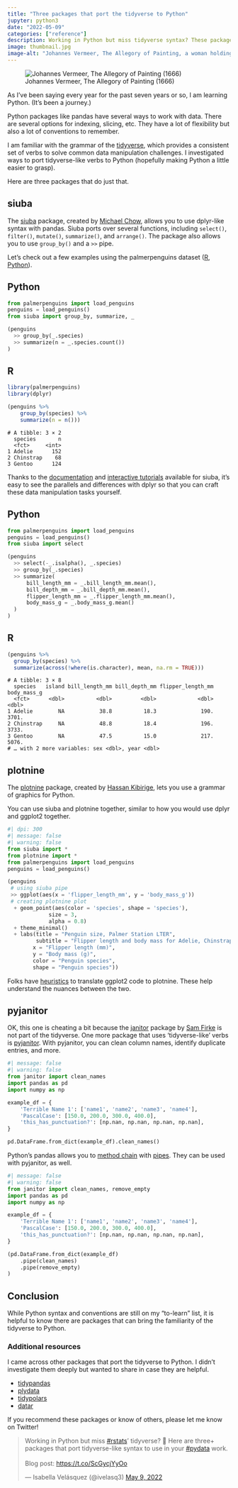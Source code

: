 ```yaml
---
title: "Three packages that port the tidyverse to Python"
jupyter: python3
date: "2022-05-09"
categories: ["reference"]
description: Working in Python but miss tidyverse syntax? These packages can help.
image: thumbnail.jpg
image-alt: "Johannes Vermeer, The Allegory of Painting, a woman holding an instrument at a window and a man turned away from us painting her"
---
```


![Johannes Vermeer, The Allegory of Painting (1666)](thumbnail-wide.jpg){fig-alt="A woman holding an instrument while a man who is facing away from us paints her, the room has luxurious decorations."}

As I've been saying every year for the past seven years or so, I am learning Python. (It's been a journey.)

Python packages like pandas have several ways to work with data. There are several options for indexing, slicing, etc. They have a lot of flexibility but also a lot of conventions to remember.

I am familiar with the grammar of the [tidyverse](https://www.tidyverse.org/), which provides a consistent set of verbs to solve common data manipulation challenges. I investigated ways to port tidyverse-like verbs to Python (hopefully making Python a little easier to grasp).

Here are three packages that do just that.

## siuba

The [siuba](https://github.com/machow/siuba) package, created by [Michael Chow](https://twitter.com/chowthedog), allows you to use dplyr-like syntax with pandas. Siuba ports over several functions, including `select()`, `filter()`, `mutate()`, `summarize()`, and `arrange()`. The package also allows you to use `group_by()` and a `>>` pipe.

Let's check out a few examples using the palmerpenguins dataset ([R](https://allisonhorst.github.io/palmerpenguins/), [Python](https://github.com/mcnakhaee/palmerpenguins)).

::: panel-tabset
## Python

```python
from palmerpenguins import load_penguins
penguins = load_penguins()
from siuba import group_by, summarize, _

(penguins
  >> group_by(_.species)
  >> summarize(n = _.species.count())
)
```

## R

``` r
library(palmerpenguins)
library(dplyr)

(penguins %>% 
    group_by(species) %>%
    summarize(n = n()))
```

    # A tibble: 3 × 2
      species       n
      <fct>     <int>
    1 Adelie      152
    2 Chinstrap    68
    3 Gentoo      124
:::

Thanks to the [documentation](https://siuba.readthedocs.io/en/latest/) and [interactive tutorials](https://learn.siuba.org/intro-data-science/01) available for siuba, it's easy to see the parallels and differences with dplyr so that you can craft these data manipulation tasks yourself.

::: panel-tabset
## Python

```python
from palmerpenguins import load_penguins
penguins = load_penguins()
from siuba import select

(penguins
  >> select(-_.isalpha(), _.species)
  >> group_by(_.species)
  >> summarize(
      bill_length_mm = _.bill_length_mm.mean(),
      bill_depth_mm = _.bill_depth_mm.mean(),
      flipper_length_mm = _.flipper_length_mm.mean(),
      body_mass_g = _.body_mass_g.mean()
  )
)
```

## R

``` r
(penguins %>%
  group_by(species) %>%
  summarize(across(!where(is.character), mean, na.rm = TRUE)))
```

    # A tibble: 3 × 8
      species   island bill_length_mm bill_depth_mm flipper_length_mm body_mass_g
      <fct>      <dbl>          <dbl>         <dbl>             <dbl>       <dbl>
    1 Adelie        NA           38.8          18.3              190.       3701.
    2 Chinstrap     NA           48.8          18.4              196.       3733.
    3 Gentoo        NA           47.5          15.0              217.       5076.
    # … with 2 more variables: sex <dbl>, year <dbl>
:::

## plotnine

The [plotnine](https://github.com/has2k1/plotnine) package, created by [Hassan Kibirige](https://twitter.com/HKibirige), lets you use a grammar of graphics for Python.

You can use siuba and plotnine together, similar to how you would use dplyr and ggplot2 together.

```python
#| dpi: 300
#| message: false
#| warning: false
from siuba import *
from plotnine import *
from palmerpenguins import load_penguins
penguins = load_penguins()

(penguins
 # using siuba pipe
 >> ggplot(aes(x = 'flipper_length_mm', y = 'body_mass_g'))
 # creating plotnine plot
  + geom_point(aes(color = 'species', shape = 'species'),
             size = 3,
             alpha = 0.8)
  + theme_minimal()
  + labs(title = "Penguin size, Palmer Station LTER",
         subtitle = "Flipper length and body mass for Adelie, Chinstrap, and Gentoo Penguins",
        x = "Flipper length (mm)",
        y = "Body mass (g)",
        color = "Penguin species",
        shape = "Penguin species"))
```

Folks have [heuristics](https://datascienceworkshops.com/blog/heuristics-for-translating-ggplot2-to-plotnine/) to translate ggplot2 code to plotnine. These help understand the nuances between the two.

## pyjanitor

OK, this one is cheating a bit because the [janitor](https://github.com/sfirke/janitor) package by [Sam Firke](https://twitter.com/samfirke) is not part of the tidyverse. One more package that uses 'tidyverse-like' verbs is [pyjanitor](https://github.com/pyjanitor-devs/pyjanitor). With pyjanitor, you can clean column names, identify duplicate entries, and more.

```python
#| message: false
#| warning: false
from janitor import clean_names
import pandas as pd
import numpy as np

example_df = {
    'Terrible Name 1': ['name1', 'name2', 'name3', 'name4'],
    'PascalCase': [150.0, 200.0, 300.0, 400.0],
    'this_has_punctuation?': [np.nan, np.nan, np.nan, np.nan],
}

pd.DataFrame.from_dict(example_df).clean_names()
```

Python's pandas allows you to [method chain](https://tomaugspurger.github.io/method-chaining.html) with [pipes](https://pandas.pydata.org/pandas-docs/stable/reference/api/pandas.DataFrame.pipe.html). They can be used with pyjanitor, as well.

```python
#| message: false
#| warning: false
from janitor import clean_names, remove_empty
import pandas as pd
import numpy as np

example_df = {
    'Terrible Name 1': ['name1', 'name2', 'name3', 'name4'],
    'PascalCase': [150.0, 200.0, 300.0, 400.0],
    'this_has_punctuation?': [np.nan, np.nan, np.nan, np.nan],
}

(pd.DataFrame.from_dict(example_df)
    .pipe(clean_names)
    .pipe(remove_empty)
)
```

## Conclusion

While Python syntax and conventions are still on my "to-learn" list, it is helpful to know there are packages that can bring the familiarity of the tidyverse to Python.

### Additional resources

I came across other packages that port the tidyverse to Python. I didn't investigate them deeply but wanted to share in case they are helpful.

-   [tidypandas](https://github.com/talegari/tidypandas)
-   [plydata](https://github.com/has2k1/plydata)
-   [tidypolars](https://github.com/markfairbanks/tidypolars)
-   [datar](https://github.com/pwwang/datar)

If you recommend these packages or know of others, please let me know on Twitter!

<blockquote class="twitter-tweet">

<p lang="en" dir="ltr">

Working in Python but miss <a href="https://twitter.com/hashtag/rstats?src=hash&amp;ref_src=twsrc%5Etfw">#rstats</a>' tidyverse? 🐍 Here are three+ packages that port tidyverse-like syntax to use in your <a href="https://twitter.com/hashtag/pydata?src=hash&amp;ref_src=twsrc%5Etfw">#pydata</a> work.<br><br>Blog post: <a href="https://t.co/ScGycjYyOo">https://t.co/ScGycjYyOo</a>

</p>

--- Isabella Velásquez (@ivelasq3) <a href="https://twitter.com/ivelasq3/status/1523810181854859265?ref_src=twsrc%5Etfw">May 9, 2022</a>

</blockquote>

```{=html}
<script async src="https://platform.twitter.com/widgets.js" charset="utf-8"></script>
```
